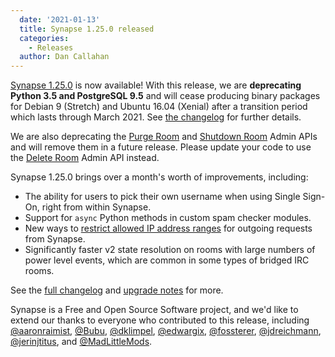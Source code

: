 ```yaml
---
  date: '2021-01-13'
  title: Synapse 1.25.0 released
  categories:
    - Releases
  author: Dan Callahan
---
```


[Synapse 1.25.0](https://github.com/matrix-org/synapse/releases/tag/v1.25.0) is now available! With this release, we are __deprecating Python 3.5 and PostgreSQL 9.5__ and will cease producing binary packages for Debian 9 (Stretch) and Ubuntu 16.04 (Xenial) after a transition period which lasts through March 2021. See [the changelog](https://github.com/matrix-org/synapse/blob/v1.25.0/CHANGES.md) for further details.

We are also deprecating the [Purge Room](https://github.com/matrix-org/synapse/tree/master/docs/admin_api/purge_room.md) and [Shutdown Room](https://github.com/matrix-org/synapse/tree/master/docs/admin_api/shutdown_room.md) Admin APIs and will remove them in a future release. Please update your code to use the [Delete Room](https://github.com/matrix-org/synapse/tree/master/docs/admin_api/rooms.md#delete-room-api) Admin API instead.

Synapse 1.25.0 brings over a month's worth of improvements, including:

- The ability for users to pick their own username when using Single Sign-On, right from within Synapse.
- Support for `async` Python methods in custom spam checker modules.
- New ways to [restrict allowed IP address ranges](https://github.com/matrix-org/synapse/blob/v1.25.0/UPGRADE.rst#upgrading-to-v1250) for outgoing requests from Synapse.
- Significantly faster v2 state resolution on rooms with large numbers of power level events, which are common in some types of bridged IRC rooms.

See the [full changelog](https://github.com/matrix-org/synapse/blob/v1.25.0/CHANGES.md) and [upgrade notes](https://github.com/matrix-org/synapse/blob/v1.25.0/UPGRADE.rst#upgrading-to-v1250) for more.

Synapse is a Free and Open Source Software project, and we'd like to extend our thanks to everyone who contributed to this release, including [@aaronraimist](https://github.com/aaronraimist), [@Bubu](https://github.com/Bubu), [@dklimpel](https://github.com/dklimpel), [@edwargix](https://github.com/edwargix), [@fossterer](https://github.com/fossterer), [@jdreichmann](https://github.com/jdreichmann), [@jerinjtitus](https://github.com/jerinjtitus), and [@MadLittleMods](https://github.com/MadLittleMods).